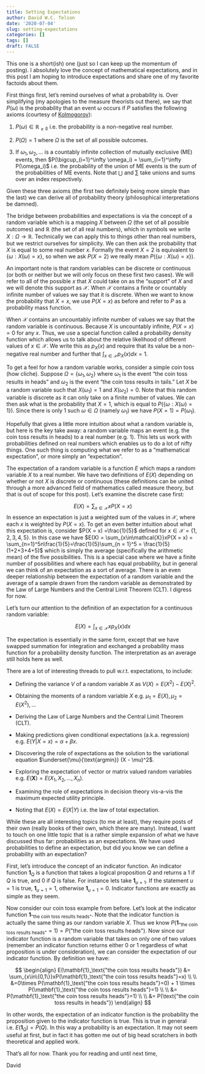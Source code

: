 ```yaml
---
title: Setting Expectations
author: David W.C. Telson
date: '2020-07-04'
slug: setting-expectations
categories: []
tags: []
draft: FALSE
---
```


This one is a short(ish) one (just so I can keep up the momentum of posting). I absolutely love the concept of mathematical expectations, and in this post I am hoping to introduce expectations and share one of my favorite factoids about them. 

First things first, let's remind ourselves of what a probability is. Over simplifying (my apologies to the measure theorists out there), we say that $P(\omega)$ is the probability that an event $\omega$ occurs if $P$ satisfies the following axioms (courtesy of [Kolmogorov](https://en.wikipedia.org/wiki/Probability_axioms)):

1. $P(\omega) \in \mathbb{R_{\ge0}}$ i.e. the probability is a non-negative real number.

2. $P(\Omega) = 1$ where $\Omega$ is the set of all possible outcomes.

3. If $\omega_1, \omega_2, ...$ is a countably infinite collection of mutually exclusive (ME) events, then $P(\bigcup_{i=1}^\infty \omega_i) = \sum_{i=1}^\infty P(\omega_i)$ i.e. the probability of the union of ME events is the sum of the probabilities of ME events. Note that $\bigcup$ and $\sum$ take unions and sums over an index respectively.

Given these three axioms (the first two definitely being more simple than the last) we can derive all of probability theory (philosophical interpretations be damned).

The bridge between probabilities and expectations is via the concept of a random variable which is a mapping $X$ between $\Omega$ (the set of all possible outcomes) and $\mathbb{R}$ (the set of all real numbers), which in symbols we write $X:\Omega\to\mathbb{R}$. Technically we can apply this to things other than real numbers, but we restrict ourselves for simplicity. We can then ask the probability that $X$ is equal to some real number $x$. Formally the event $X = 2$ is equivalent to $\{\omega: X(\omega) = x\}$, so when we ask $P(X = 2)$ we really mean $P(\{\omega: X(\omega) = x\})$. 

An important note is that random variables can be discrete or continuous (or both or neither but we will only focus on these first two cases). We will refer to all of the possible $x$ that $X$ could take on as the "support" of $X$ and we will denote this support as $\mathcal{X}$. When $\mathcal{X}$ contains a finite or countably infinite number of values we say that it is discrete. When we want to know the probability that $X = x$, we use $P(X=x)$ as before and refer to $P$ as a probability mass function. 

When $\mathcal{X}$ contains an uncountably infinite number of values we say that the random variable is continuous. Because $X$ is uncountably infinite, $P(X = x) = 0$ for any $x$. Thus, we use a special function called a probability density function which allows us to talk about the relative likelihood of different values of $x \in \mathcal{X}$. We write this as $p_X(x)$ and require that its value be a non-negative real number and further that $\int_{x \in \mathcal{X}}p_X(x)dx=1$.   

To get a feel for how a random variable works, consider a simple coin toss (how cliche). Suppose $\Omega = \{\omega_1, \omega_2\}$ where $\omega_1$ is the event "the coin toss results in heads" and $\omega_2$ is the event "the coin toss results in tails." Let $X$ be a random variable such that $X(\omega_1) = 1$ and $X(\omega_2) = 0$. Note that this random variable is discrete as it can only take on a finite number of values. We can then ask what is the probability that $X = 1$, which is equal to $P(\{\omega: X(\omega) = 1\})$. Since there is only $1$ such $\omega \in \Omega$ (namely $\omega_1$) we have $P(X = 1) = P(\omega_1)$. 

Hopefully that gives a little more intuition about what a random variable is, but here is the key take away: a random variable maps an event (e.g. the coin toss results in heads) to a real number (e.g. $1$). This lets us work with probabilities defined on real numbers which enables us to do a lot of nifty things. One such thing is computing what we refer to as a "mathematical expectation", or more simply an "expectation".

The expectation of a random variable is a function $E$ which maps a random variable $X$ to a real number. We have two definitions of $E(X)$ depending on whether or not $X$ is discrete or continuous (these definitions can be united through a more advanced field of mathematics called measure theory, but that is out of scope for this post). Let's examine the discrete case first:

$$E(X) = \sum_{x\in\mathcal{X}}xP(X = x)$$
In essence an expectation is just a weighted sum of the values in $\mathcal{X}$, where each $x$ is weighted by $P(X = x)$. To get an even better intuition about what this expectation is, consider $P(X = x) =\frac{1}{5}$ defined for $x \in \mathcal{X} = \{1, 2, 3, 4, 5\}$. In this case we have $E(X) = \sum_{x\in\mathcal{X}}xP(X = x) = \sum_{n=1}^5n\frac{1}{5}=\frac{1}{5}\sum_{n = 1}^5 = \frac{1}{5}(1+2+3+4+5)$ which is simply the average (specifically the arithmetic mean) of the five possibilities. This is a special case where we have a finite number of possibilities and where each has equal probability, but in general we can think of an expectation as a sort of average. There is an even deeper relationship between the expectation of a random variable and the average of a sample drawn from the random variable as demonstrated by the Law of Large Numbers and the Central Limit Theorem (CLT). I digress for now.

Let's turn our attention to the definition of an expectation for a continuous random variable:

$$E(X) = \int_{x\in\mathcal{X}}xp_X(x)dx$$

The expectation is essentially in the same form, except that we have swapped summation for integration and exchanged a probability mass function for a probability density function. The interpretation as an average still holds here as well. 

There are a lot of interesting threads to pull w.r.t. expectations, to include:

- Defining the variance $V$ of a random variable $X$ as $V(X) = E(X^2)-E(X)^2$.

- Obtaining the moments of a random variable $X$ e.g. $\mu_1 = E(X), \mu_2 = E(X^2),...$

- Deriving the Law of Large Numbers and the Central Limit Theorem (CLT).

- Making predictions given conditional expectations (a.k.a. regression) e.g. $E(Y|X=x) = \alpha + \beta x$.

- Discovering the role of expectations as the solution to the variational equation $\underset{\mu}{\text{argmin}} (X - \mu)^2$.

- Exploring the expectation of vector or matrix valued random variables e.g. $E(\mathbf{X}) = E(X_1,X_2,...,X_n)$.

- Examining the role of expectations in decision theory vis-a-vis the maximum expected utility principle.

- Noting that $E(X) = E(X|Y)$ i.e. the law of total expectation.

While these are all interesting topics (to me at least), they require posts of their own (really books of their own, which there are many). Instead, I want to touch on one little topic that is a rather simple expansion of what we have discussed thus far: probabilities as an expectations. We have used probabilities to define an expectation, but did you know we can define a probability with an expectation?

First, let's introduce the concept of an indicator function. An indicator function $\mathbf{1}_Q$ is a function that takes a logical proposition $Q$ and returns a $1$ if $Q$ is true, and $0$ if $Q$ is false. For instance lets take $\mathbf{1}_{u=1}$. If the statement $u = 1$ is true, $\mathbf{1}_{u=1} = 1$, otherwise $\mathbf{1}_{u=1} = 0$. Indicator functions are exactly as simple as they seem. 

Now consider our coin toss example from before. Let's look at the indicator function $\mathbf{1}_\text{"the coin toss results heads"}$. Note that the indicator function is actually the same thing as our random variable $X$. Thus we know $P(\mathbf{1}_\text{"the coin toss results heads"}=1)=P(\text{"the coin toss results heads"})$. Now since our indicator function is a random variable that takes on only one of two values (remember an indicator function returns either $0$ or $1$ regardless of what proposition is under consideration), we can consider the expectation of our indicator function. By definition we have:

$$
\begin{align}
E(\mathbf{1}_\text{"the coin toss results heads"}) &= \sum_{x\in\{0,1\}}xP(\mathbf{1}_\text{"the coin toss results heads"}=x) \\
\\
&=0\times P(\mathbf{1}_\text{"the coin toss results heads"}=0) + 1 \times P(\mathbf{1}_\text{"the coin toss results heads"}=1) \\
\\
&= P(\mathbf{1}_\text{"the coin toss results heads"}=1) \\
\\
&= P(\text{"the coin toss results in heads"})
\end{align}
$$

In other words, the expectation of an indicator function is the probability the proposition given to the indicator function is true. This is true in general i.e. $E(\mathbf{1}_Q) = P(Q)$. In this way a probability is an expectation. It may not seem useful at first, but in fact it has gotten me out of big head scratchers in both theoretical and applied work.

That's all for now. Thank you for reading and until next time,

David


